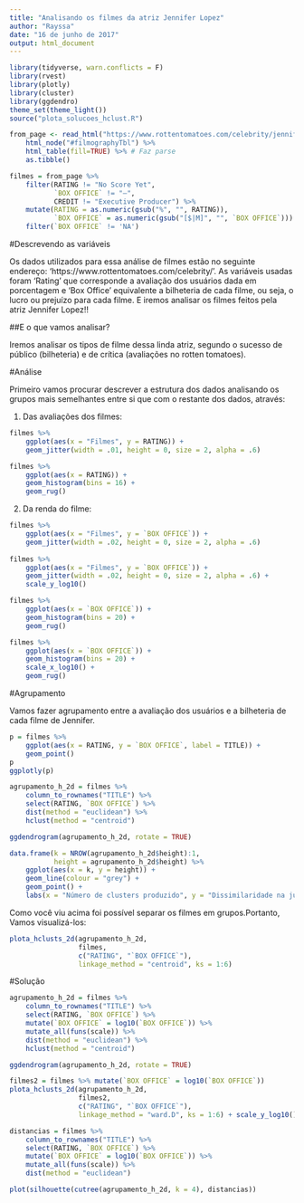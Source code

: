 ```yaml
---
title: "Analisando os filmes da atriz Jennifer Lopez"
author: "Rayssa"
date: "16 de junho de 2017"
output: html_document
---
```


```r
library(tidyverse, warn.conflicts = F)
library(rvest)
library(plotly)
library(cluster)
library(ggdendro)
theme_set(theme_light())
source("plota_solucoes_hclust.R")
```


```r
from_page <- read_html("https://www.rottentomatoes.com/celebrity/jennifer_lopez/") %>% 
    html_node("#filmographyTbl") %>% 
    html_table(fill=TRUE) %>% # Faz parse
    as.tibble()

filmes = from_page %>% 
    filter(RATING != "No Score Yet", 
           `BOX OFFICE` != "—", 
           CREDIT != "Executive Producer") %>%
    mutate(RATING = as.numeric(gsub("%", "", RATING)), 
           `BOX OFFICE` = as.numeric(gsub("[$|M]", "", `BOX OFFICE`))) %>% 
    filter(`BOX OFFICE` != 'NA') 
``` 

#Descrevendo as variáveis

Os dados utilizados para essa análise de filmes estão no seguinte endereço: 'https://www.rottentomatoes.com/celebrity/'. As variáveis usadas foram 'Rating' que corresponde a avaliação dos usuários dada em porcentagem e 'Box Office' equivalente a bilheteria de cada filme, ou seja, o lucro ou prejuízo para cada filme. E iremos analisar os filmes feitos pela atriz Jennifer Lopez!!

##E o que vamos analisar?

Iremos analisar os tipos de filme dessa linda atriz, segundo o sucesso de público (bilheteria) e de crítica (avaliações no rotten tomatoes). 

#Análise

Primeiro vamos procurar descrever a estrutura dos dados analisando os grupos mais semelhantes entre si que com o restante dos dados, através:

1) Das avaliações dos filmes:


```r
filmes %>% 
    ggplot(aes(x = "Filmes", y = RATING)) + 
    geom_jitter(width = .01, height = 0, size = 2, alpha = .6)

filmes %>% 
    ggplot(aes(x = RATING)) + 
    geom_histogram(bins = 16) + 
    geom_rug()
```

2) Da renda do filme:

```r
filmes %>% 
    ggplot(aes(x = "Filmes", y = `BOX OFFICE`)) + 
    geom_jitter(width = .02, height = 0, size = 2, alpha = .6)  
    
filmes %>% 
    ggplot(aes(x = "Filmes", y = `BOX OFFICE`)) + 
    geom_jitter(width = .02, height = 0, size = 2, alpha = .6) + 
    scale_y_log10()

filmes %>% 
    ggplot(aes(x = `BOX OFFICE`)) + 
    geom_histogram(bins = 20) + 
    geom_rug()

filmes %>% 
    ggplot(aes(x = `BOX OFFICE`)) + 
    geom_histogram(bins = 20) + 
    scale_x_log10() + 
    geom_rug()
```

#Agrupamento

Vamos fazer agrupamento entre a avaliação dos usuários e a bilheteria de cada filme de Jennifer.

```r
p = filmes %>% 
    ggplot(aes(x = RATING, y = `BOX OFFICE`, label = TITLE)) + 
    geom_point() 
p
ggplotly(p)
```


```r
agrupamento_h_2d = filmes %>% 
    column_to_rownames("TITLE") %>%
    select(RATING, `BOX OFFICE`) %>%
    dist(method = "euclidean") %>% 
    hclust(method = "centroid")

ggdendrogram(agrupamento_h_2d, rotate = TRUE)

data.frame(k = NROW(agrupamento_h_2d$height):1, 
           height = agrupamento_h_2d$height) %>% 
    ggplot(aes(x = k, y = height)) + 
    geom_line(colour = "grey") + 
    geom_point() + 
    labs(x = "Número de clusters produzido", y = "Dissimilaridade na junção")
```

Como você viu acima foi possível separar os filmes em grupos.Portanto, Vamos visualizá-los:

```r
plota_hclusts_2d(agrupamento_h_2d, 
                 filmes, 
                 c("RATING", "`BOX OFFICE`"), 
                 linkage_method = "centroid", ks = 1:6)
```

#Solução

```r
agrupamento_h_2d = filmes %>% 
    column_to_rownames("TITLE") %>%
    select(RATING, `BOX OFFICE`) %>% 
    mutate(`BOX OFFICE` = log10(`BOX OFFICE`)) %>% 
    mutate_all(funs(scale)) %>% 
    dist(method = "euclidean") %>% 
    hclust(method = "centroid")

ggdendrogram(agrupamento_h_2d, rotate = TRUE)

filmes2 = filmes %>% mutate(`BOX OFFICE` = log10(`BOX OFFICE`))
plota_hclusts_2d(agrupamento_h_2d, 
                 filmes2, 
                 c("RATING", "`BOX OFFICE`"), 
                 linkage_method = "ward.D", ks = 1:6) + scale_y_log10()

```

```r
distancias = filmes %>% 
    column_to_rownames("TITLE") %>%
    select(RATING, `BOX OFFICE`) %>% 
    mutate(`BOX OFFICE` = log10(`BOX OFFICE`)) %>% 
    mutate_all(funs(scale)) %>% 
    dist(method = "euclidean")

plot(silhouette(cutree(agrupamento_h_2d, k = 4), distancias))
```


